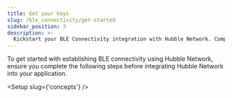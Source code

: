 ```yaml
---
title: Get your keys
slug: /ble_connectivity/get-started
sidebar_position: 3
description: >-
  Kickstart your BLE Connectivity integration with Hubble Network. Complete the steps below to register, create your organization, and obtain your API keys.
---
```


To get started with establishing BLE connectivity using Hubble Network, ensure you complete the following steps before integrating Hubble Network into your application.


<Setup slug={'concepts'} />

<head>
  <title>BLE Connectivity - Get Your Keys</title>
  <meta
    name="description"
    content="Kickstart your BLE Connectivity integration with Hubble Network. Learn how to register, create your organization, and obtain your API keys."
  />
</head>
